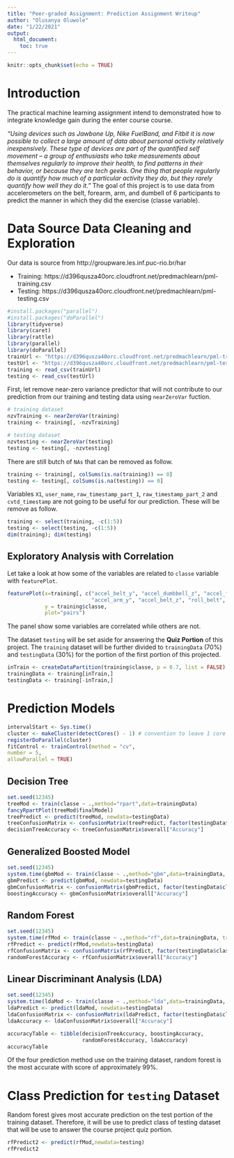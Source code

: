 ```yaml
---
title: "Peer-graded Assignment: Prediction Assignment Writeup"
author: "Olusanya Oluwole"
date: "1/22/2021"
output: 
  html_document:
    toc: true
---
```


```r
knitr::opts_chunk$set(echo = TRUE)
```

# Introduction
The practical machine learning assignment intend to demonstrated how to 
integrate knowledge gain during the enter course course. 

*"Using devices such as 
Jawbone Up, Nike FuelBand, and Fitbit it is now possible to collect a large 
amount of data about personal activity relatively inexpensively. These type of 
devices are part of the quantified self movement – a group of enthusiasts who 
take measurements about themselves regularly to improve their health, to find 
patterns in their behavior, or because they are tech geeks. One thing that 
people regularly do is quantify how much of a particular activity they do, 
but they rarely quantify how well they do it."* The goal of this project is to 
use data from accelerometers on the belt, forearm, arm, and dumbell of 6 
participants to predict the manner in which they did the exercise (classe 
variable).

# Data Source Data Cleaning and Exploration
Our data is source from http://groupware.les.inf.puc-rio.br/har 

- Training: https://d396qusza40orc.cloudfront.net/predmachlearn/pml-training.csv
- Testing: https://d396qusza40orc.cloudfront.net/predmachlearn/pml-testing.csv

```r
#install.packages("parallel")
#install.packages("doParallel")
library(tidyverse)
library(caret)
library(rattle)
library(parallel)
library(doParallel)
trainUrl <- "https://d396qusza40orc.cloudfront.net/predmachlearn/pml-training.csv"
testUrl <- "https://d396qusza40orc.cloudfront.net/predmachlearn/pml-testing.csv"
training <- read_csv(trainUrl)
testing <- read_csv(testUrl)
```

First, let remove near-zero variance predictor that will not contribute to 
our prediction from our training and testing data  using `nearZeroVar` fuction.
```r
# training dataset
nzvTraining <- nearZeroVar(training)
training <- training[, -nzvTraining]

# testing dataset
nzvtesting <- nearZeroVar(testing)
testing <- testing[, -nzvtesting]
```

There are still butch of `NAs` that can be removed as follow.
```r
training <- training[, colSums(is.na(training)) == 0]
testing <- testing[, colSums(is.na(testing)) == 0]
```

Variables `X1`, `user_name`, `raw_timestamp_part_1`, `raw_timestamp_part_2` and
`cvtd_timestamp` are not going to be useful for our prediction. These will be
remove as follow.
```r
training <- select(training, -c(1:5))
testing <- select(testing, -c(1:5))
dim(training); dim(testing)
```

## Exploratory Analysis with Correlation
Let take a look at how some of the variables are related to `classe` variable
with `featurePlot`.
```r
featurePlot(x=training[, c("accel_belt_y", "accel_dumbbell_z", "accel_forearm_y",
                           "accel_arm_y", "accel_belt_z", "roll_belt", "gyros_arm_y")],
            y = training$classe,
            plot="pairs")
```
The panel show some variables are correlated while others are not.

The dataset `testing` will be set aside for answering the **Quiz Portion** of 
this project. The `training` dataset will be further divided to `trainingData` 
(70%) and `testingData` (30%) for the portion of the first portion of this 
projected.
```r
inTrain <- createDataPartition(training$classe, p = 0.7, list = FALSE)
trainingData <- training[inTrain,]
testingData <- training[-inTrain,]
```

# Prediction Models
```r
intervalStart <- Sys.time()
cluster <- makeCluster(detectCores() - 1) # convention to leave 1 core for OS
registerDoParallel(cluster)
fitControl <- trainControl(method = "cv",
number = 5,
allowParallel = TRUE)
```

## Decision Tree
```r
set.seed(12345)
treeMod <- train(classe ~ .,method="rpart",data=trainingData)
fancyRpartPlot(treeMod$finalModel)
treePredict <- predict(treeMod, newdata=testingData)
treeConfusionMatrix <- confusionMatrix(treePredict, factor(testingData$classe))
decisionTreeAccuracy <- treeConfusionMatrix$overall["Accuracy"]
```

## Generalized Boosted Model
```r
set.seed(12345)
system.time(gbmMod <- train(classe ~ .,method="gbm",data=trainingData, trControl = fitControl))
gbmPredict <- predict(gbmMod, newdata=testingData)
gbmConfusionMatrix <- confusionMatrix(gbmPredict, factor(testingData$classe))
boostingAccuracy <- gbmConfusionMatrix$overall["Accuracy"]
```

## Random Forest
```r
set.seed(12345)
system.time(rfMod <- train(classe ~ .,method="rf",data=trainingData, trControl = fitControl))
rfPredict <- predict(rfMod,newdata=testingData)
rfConfusionMatrix <- confusionMatrix(rfPredict, factor(testingData$classe))
randomForestAccuracy <- rfConfusionMatrix$overall["Accuracy"]
```

## Linear Discriminant Analysis (LDA)
```r
set.seed(12345)
system.time(ldaMod <- train(classe ~ .,method="lda",data=trainingData, trControl = fitControl))
ldaPredict <- predict(ldaMod, newdata=testingData)
ldaConfusionMatrix <- confusionMatrix(ldaPredict, factor(testingData$classe))
ldaAccuracy <- ldaConfusionMatrix$overall["Accuracy"]
```

```r
accuracyTable <- tibble(decisionTreeAccuracy, boostingAccuracy,
                        randomForestAccuracy, ldaAccuracy)
accuracyTable 
```
Of the four prediction method use on the training dataset, random forest is the
most accurate with score of approximately 99%.

# Class Prediction for `testing` Dataset
Random forest gives most accurate prediction on the test portion of the 
training dataset. Therefore, it will be use to predict class of testing
dataset that will be use to answer the course project quiz portion.
```r
rfPredict2 <- predict(rfMod,newdata=testing)
rfPredict2
```

